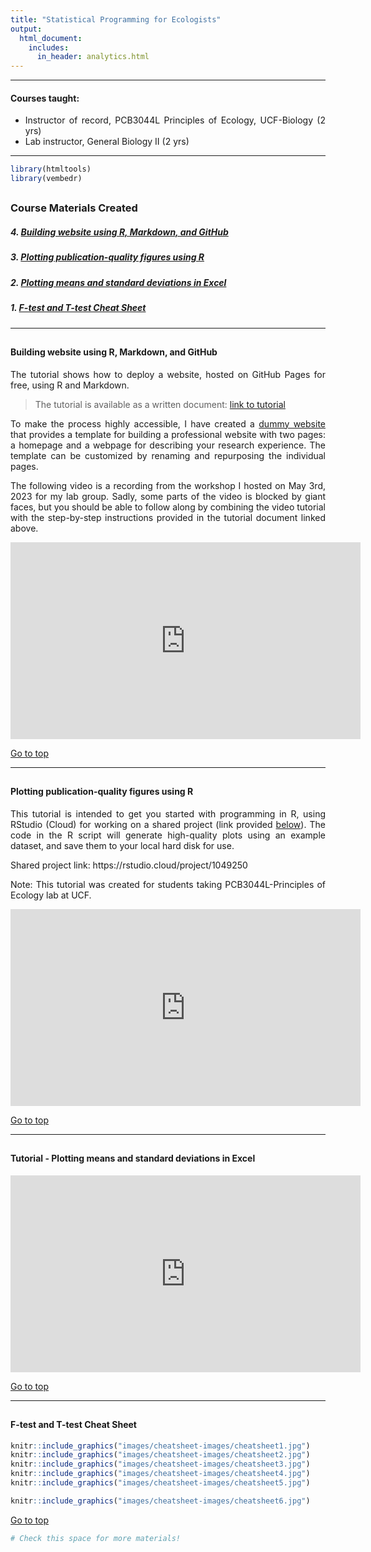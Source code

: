 ```yaml
---
title: "Statistical Programming for Ecologists"
output:
  html_document:
    includes:
      in_header: analytics.html
---
```


___

#### Courses taught: 
* Instructor of record, PCB3044L Principles of Ecology, UCF-Biology (2 yrs)
* Lab instructor, General Biology II (2 yrs)

___

<style>
body {text-align: justify}
</style>

```r
library(htmltools)
library(vembedr)
```

<a id="headlines"></a>
----------------------------------

### Course Materials Created

##### 4. [Building website using R, Markdown, and GitHub](#4)
##### 3. [Plotting publication-quality figures using R](#3)
##### 2. [Plotting means and standard deviations in Excel](#2)
##### 1. [F-test and T-test Cheat Sheet](#1)

  

----------------------------------

<a id="4"></a>
----------------------------------

#### Building website using R, Markdown, and GitHub

The tutorial shows how to deploy a website, hosted on GitHub Pages for free, using R and Markdown.

> The tutorial is available as a written document: [link to tutorial](https://biplabendu.github.io/my_dummy_website/website_tutorial.html)

To make the process highly accessible, I have created a [dummy website](https://biplabendu.github.io/my_dummy_website) that provides a template for building a professional website with two pages: a homepage and a webpage for describing your research experience. The template can be customized by renaming and repurposing the individual pages.

The following video is a recording from the workshop I hosted on May 3rd, 2023 for my lab group. Sadly, some parts of the video is blocked by giant faces, but you should be able to follow along by combining the video tutorial with the step-by-step instructions provided in the tutorial document linked above.

<iframe width="560" height="315" src="https://www.youtube.com/embed/v6OhIfecNS4" title="YouTube video player" frameborder="0" allow="accelerometer; autoplay; clipboard-write; encrypted-media; gyroscope; picture-in-picture; web-share" allowfullscreen></iframe>
    
[Go to top](#headlines)  

----------------------------------

<a id="3"></a>
----------------------------------

#### Plotting publication-quality figures using R 

This tutorial is intended to get you started with programming in R, using RStudio (Cloud) for working on a shared project (link provided [below](https://rstudio.cloud/project/1049250)). The code in the R script will generate high-quality plots using an example dataset, and save them to your local hard disk for use.

Shared project link: https://rstudio.cloud/project/1049250

Note: This tutorial was created for students taking PCB3044L-Principles of Ecology lab at UCF.

<iframe width="560" height="315" src="https://www.youtube.com/embed/KYS8pbr_bvg" title="YouTube video player" frameborder="0" allow="accelerometer; autoplay; clipboard-write; encrypted-media; gyroscope; picture-in-picture" allowfullscreen></iframe>

    
[Go to top](#headlines)      
   
----------------------------------

<a id="2"></a>
----------------------------------

#### Tutorial - Plotting means and standard deviations in Excel   

<iframe width="560" height="315" src="https://www.youtube.com/embed/3wo29oDkyG0" frameborder="0" allow="accelerometer; autoplay; encrypted-media; gyroscope; picture-in-picture" allowfullscreen></iframe>

   
[Go to top](#headlines)      
   

----------------------------------

<a id="1"></a>
----------------------------------

#### F-test and T-test Cheat Sheet  


  
```r
knitr::include_graphics("images/cheatsheet-images/cheatsheet1.jpg")
knitr::include_graphics("images/cheatsheet-images/cheatsheet2.jpg")
knitr::include_graphics("images/cheatsheet-images/cheatsheet3.jpg")
knitr::include_graphics("images/cheatsheet-images/cheatsheet4.jpg")
knitr::include_graphics("images/cheatsheet-images/cheatsheet5.jpg")
```  
   
   
```r
knitr::include_graphics("images/cheatsheet-images/cheatsheet6.jpg")
```

    
[Go to top](#headlines)      
   
  
```r
# Check this space for more materials!
```

